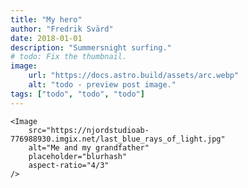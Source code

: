 ```yaml
---
title: "My hero"
author: "Fredrik Svärd"
date: 2018-01-01
description: "Summersnight surfing."
# todo: Fix the thumbnail.
image:
    url: "https://docs.astro.build/assets/arc.webp"
    alt: "todo - preview post image."
tags: ["todo", "todo", "todo"]
---
```



<PostLayout frontmatter={frontmatter}>

    <Image
        src="https://njordstudioab-776988930.imgix.net/last_blue_rays_of_light.jpg"
        alt="Me and my grandfather"
        placeholder="blurhash"
        aspect-ratio="4/3"
    />

</PostLayout>
